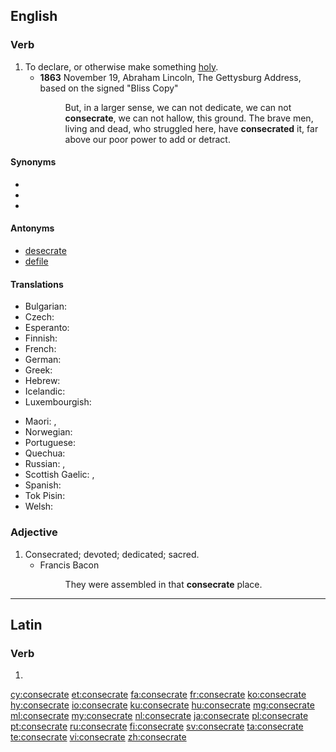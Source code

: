 ==English==

===Verb===
{{en-verb|consecrat}}

# To declare, or otherwise make something [[holy]].
#* '''1863''' November 19, Abraham Lincoln, The Gettysburg Address, based on the signed "Bliss Copy"
#*: But, in a larger sense, we can not dedicate, we can not '''consecrate''', we can not hallow, this ground. The brave men, living and dead, who struggled here, have '''consecrated''' it, far above our poor power to add or detract.

====Synonyms====
* {{l/en|behallow}}
* {{l/en|hallow}}
* {{l|en|make holy}}

====Antonyms====
* [[desecrate]]
* [[defile]]

====Translations====
{{trans-top|to declare, or otherwise make something holy}}
* Bulgarian: {{t+|bg|освещавам}}
* Czech: {{t|cs|zasvětit}}
* Esperanto: {{t|eo|konsekri}}
* Finnish: {{t|fi|pyhittää}}
* French: {{t+|fr|consacrer}}
* German: {{t+|de|weihen}}
* Greek: {{t+|el|αγιάζω|tr=aγiázo}}
* Hebrew: {{t+|he|קִדֵש|tr=kidésh}}
* Icelandic: {{t|is|helga}}
* Luxembourgish: {{t|lb|weien}}
{{trans-mid}}
* Maori: {{t|mi|whakatapu}}, {{t|mi|whakataputapu}}
* Norwegian: {{t+|no|konsekrere}}
* Portuguese: {{t+|pt|consagrar}}
* Quechua: {{t|qu|willkachay}}
* Russian: {{t+|ru|освящать|impf|tr=osvjaščátʹ|sc=Cyrl}}, {{t+|ru|освятить|pf|tr=osvjatítʹ|sc=Cyrl}}
* Scottish Gaelic: {{t|gd|coisrig}}, {{t|gd|naomhaich}}
* Spanish: {{t|es|consagrar}}
* Tok Pisin: {{t|tpi|tambuim}}
* Welsh: {{t+|cy|cysegru}}
{{trans-bottom}}

===Adjective===
{{en-adj}}

# Consecrated; devoted; dedicated; sacred.
#* Francis Bacon
#*: They were assembled in that '''consecrate''' place.

----

==Latin==

===Verb===
{{la-verb-form|cōnsecrāte}}

# {{inflection of|cōnsecrō||2|p|pres|actv|impr|lang=la}}

[[cy:consecrate]]
[[et:consecrate]]
[[fa:consecrate]]
[[fr:consecrate]]
[[ko:consecrate]]
[[hy:consecrate]]
[[io:consecrate]]
[[ku:consecrate]]
[[hu:consecrate]]
[[mg:consecrate]]
[[ml:consecrate]]
[[my:consecrate]]
[[nl:consecrate]]
[[ja:consecrate]]
[[pl:consecrate]]
[[pt:consecrate]]
[[ru:consecrate]]
[[fi:consecrate]]
[[sv:consecrate]]
[[ta:consecrate]]
[[te:consecrate]]
[[vi:consecrate]]
[[zh:consecrate]]